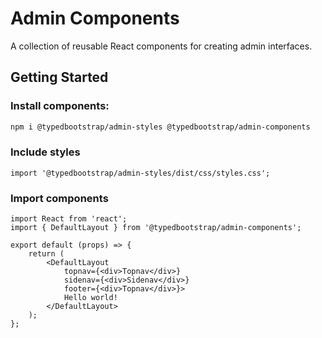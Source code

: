 
<Meta title="Home/Installation" />

# Admin Components

A collection of reusable React components for creating admin interfaces.

## Getting Started

### Install components:

```bash
npm i @typedbootstrap/admin-styles @typedbootstrap/admin-components
```
### Include styles

```tsx
import '@typedbootstrap/admin-styles/dist/css/styles.css';
```

### Import components

```tsx
import React from 'react';
import { DefaultLayout } from '@typedbootstrap/admin-components';

export default (props) => {
    return ( 
        <DefaultLayout
            topnav={<div>Topnav</div>}
            sidenav={<div>Sidenav</div>}
            footer={<div>Topnav</div>}>
            Hello world!
        </DefaultLayout>
    );
};
```
